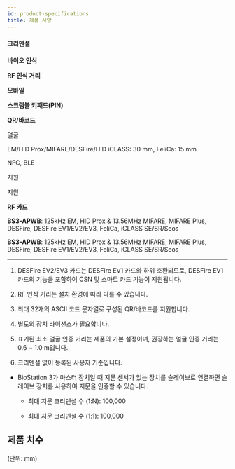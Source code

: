 ```yaml
---
id: product-specifications
title: 제품 사양
---
```


#### 크리덴셜

<Columns>
<Column className='width--20'>

**바이오 인식**

**RF 인식 거리**

**모바일**

**스크램블 키패드(PIN)**

**QR/바코드**

</Column>

<Column className='text--left'>

얼굴

EM/HID Prox/MIFARE/DESFire/HID iCLASS: 30 mm, FeliCa: 15 mm

NFC, BLE

지원

지원

</Column>
</Columns>

<Columns>
<Column className='width--20'>

**RF 카드**

</Column>

<Column className='width--40'>

**BS3-APWB**: 125kHz EM, HID Prox & 13.56MHz MIFARE, MIFARE Plus, DESFire, DESFire EV1/EV2/EV3, FeliCa, iCLASS SE/SR/Seos

</Column>

<Column className='width--40'>

**BS3-APWB**: 125kHz EM, HID Prox & 13.56MHz MIFARE, MIFARE Plus, DESFire, DESFire EV1/EV2/EV3, FeliCa, iCLASS SE/SR/Seos

</Column>
</Columns>

---

1. DESFire EV2/EV3 카드는 DESFire EV1 카드와 하위 호환되므로, DESFire EV1 카드의 기능을 포함하여 CSN 및 스마트 카드 기능이 지원됩니다.

1. RF 인식 거리는 설치 환경에 따라 다를 수 있습니다.

1. 최대 32개의 ASCII 코드 문자열로 구성된 QR/바코드를 지원합니다.

1. 별도의 장치 라이선스가 필요합니다.

1. 표기된 최소 얼굴 인증 거리는 제품의 기본 설정이며, 권장하는 얼굴 인증 거리는 0.6 ~ 1.0 m입니다.

1. 크리덴셜 없이 등록된 사용자 기준입니다.

* BioStation 3가 마스터 장치일 때 지문 센서가 있는 장치를 슬레이브로 연결하면 슬레이브 장치를 사용하여 지문을 인증할 수 있습니다.

    * 최대 지문 크리덴셜 수 (1:N): 100,000

    * 최대 지문 크리덴셜 수 (1:1): 100,000

## 제품 치수

(단위: mm)